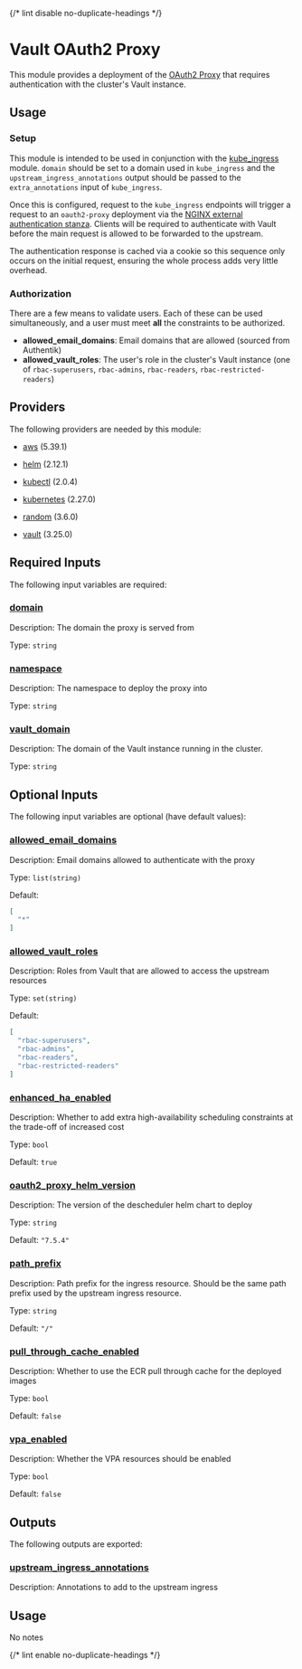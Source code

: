 
{/* lint disable no-duplicate-headings */}

# Vault OAuth2 Proxy

<ModuleHeader name="kube_vault_proxy" sourceHref="https://github.com/Panfactum/stack/tree/__PANFACTUM_VERSION_EDGE__/packages/infrastructure/kube_vault_proxy" status="stable" type="submodule" />

This module provides a deployment of the [OAuth2 Proxy](https://github.com/oauth2-proxy/oauth2-proxy)
that requires authentication with the cluster's Vault instance.

## Usage

### Setup

This module is intended to be used in conjunction with the [kube\_ingress](/docs/edge/reference/infrastructure-modules/kubernetes/kube_ingress)
module. `domain` should be set to a domain used in `kube_ingress` and the `upstream_ingress_annotations` output
should be passed to the `extra_annotations` input of `kube_ingress`.

Once this is configured, request to the `kube_ingress` endpoints will trigger a request to an `oauth2-proxy` deployment
via the [NGINX external authentication stanza](https://kubernetes.github.io/ingress-nginx/user-guide/nginx-configuration/annotations/#external-authentication). Clients will be required
to authenticate with Vault before the main request is allowed to be forwarded to the upstream.

The authentication response is cached via a cookie so this sequence only occurs on the initial request, ensuring
the whole process adds very little overhead.

### Authorization

There are a few means to validate users. Each of these can be used simultaneously, and a user must meet **all**
the constraints to be authorized.

* **allowed\_email\_domains**: Email domains that are allowed (sourced from Authentik)
* **allowed\_vault\_roles**: The user's role in the cluster's Vault instance (one of `rbac-superusers`, `rbac-admins`, `rbac-readers`, `rbac-restricted-readers`)

## Providers

The following providers are needed by this module:

* [aws](https://registry.terraform.io/providers/hashicorp/aws/5.39.1/docs) (5.39.1)

* [helm](https://registry.terraform.io/providers/hashicorp/helm/2.12.1/docs) (2.12.1)

* [kubectl](#requirement_kubectl) (2.0.4)

* [kubernetes](https://registry.terraform.io/providers/hashicorp/kubernetes/2.27.0/docs) (2.27.0)

* [random](https://registry.terraform.io/providers/hashicorp/random/3.6.0/docs) (3.6.0)

* [vault](https://registry.terraform.io/providers/hashicorp/vault/3.25.0/docs) (3.25.0)

## Required Inputs

The following input variables are required:

### <a name="input_domain" /> [domain](#input_domain)

Description: The domain the proxy is served from

Type: `string`

### <a name="input_namespace" /> [namespace](#input_namespace)

Description: The namespace to deploy the proxy into

Type: `string`

### <a name="input_vault_domain" /> [vault\_domain](#input_vault_domain)

Description: The domain of the Vault instance running in the cluster.

Type: `string`

## Optional Inputs

The following input variables are optional (have default values):

### <a name="input_allowed_email_domains" /> [allowed\_email\_domains](#input_allowed_email_domains)

Description: Email domains allowed to authenticate with the proxy

Type: `list(string)`

Default:

```json
[
  "*"
]
```

### <a name="input_allowed_vault_roles" /> [allowed\_vault\_roles](#input_allowed_vault_roles)

Description: Roles from Vault that are allowed to access the upstream resources

Type: `set(string)`

Default:

```json
[
  "rbac-superusers",
  "rbac-admins",
  "rbac-readers",
  "rbac-restricted-readers"
]
```

### <a name="input_enhanced_ha_enabled" /> [enhanced\_ha\_enabled](#input_enhanced_ha_enabled)

Description: Whether to add extra high-availability scheduling constraints at the trade-off of increased cost

Type: `bool`

Default: `true`

### <a name="input_oauth2_proxy_helm_version" /> [oauth2\_proxy\_helm\_version](#input_oauth2_proxy_helm_version)

Description: The version of the descheduler helm chart to deploy

Type: `string`

Default: `"7.5.4"`

### <a name="input_path_prefix" /> [path\_prefix](#input_path_prefix)

Description: Path prefix for the ingress resource. Should be the same path prefix used by the upstream ingress resource.

Type: `string`

Default: `"/"`

### <a name="input_pull_through_cache_enabled" /> [pull\_through\_cache\_enabled](#input_pull_through_cache_enabled)

Description: Whether to use the ECR pull through cache for the deployed images

Type: `bool`

Default: `false`

### <a name="input_vpa_enabled" /> [vpa\_enabled](#input_vpa_enabled)

Description: Whether the VPA resources should be enabled

Type: `bool`

Default: `false`

## Outputs

The following outputs are exported:

### <a name="output_upstream_ingress_annotations" /> [upstream\_ingress\_annotations](#output_upstream_ingress_annotations)

Description: Annotations to add to the upstream ingress

## Usage

No notes

{/* lint enable no-duplicate-headings */}
